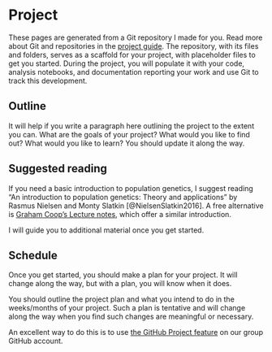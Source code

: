 # Project {.unnumbered}

These pages are generated from a Git repository I made for you. Read more about Git and repositories in the [project guide](https://munch-lab.github.io/project-guide). The repository, with its files and folders, serves as a scaffold for your project, with placeholder files to get you started. During the project, you will populate it with your code, analysis notebooks, and documentation reporting your work and use Git to track this development.

## Outline

It will help if you write a paragraph here outlining the project to the extent you can. What are the goals of your project? What would you like to find out? What would you like to learn? You should update it along the way.

## Suggested reading

If you need a basic introduction to population genetics, I suggest reading "An introduction to population genetics: Theory and applications" by Rasmus Nielsen and Monty Slatkin [@NielsenSlatkin2016]. A free alternative is [Graham Coop's Lecture notes](https://github.com/cooplab/popgen-notes), which offer a similar introduction.

<!-- 
These are additional some suggestions for background reading:

- [Genetic Villains: Killer Meiotic Drivers](https://doi.org/10.1016/j.tig.2018.02.003), is a review on meiotic drive.
- [Extraordinary selection on the human X chromosome associated with archaic admixture](10.1016/j.xgen.2023.100274) is our most recent paper on the topic.
- -->

I will guide you to additional material once you get started.

## Schedule

Once you get started, you should make a plan for your project. It will change along the way, but with a plan, you will know when it does. 

You should outline the project plan and what you intend to do in the weeks/months of your project. Such a plan is tentative and will change along the way when you find such changes are meaningful or necessary.

An excellent way to do this is to use [the GitHub Project feature](https://github.com/orgs/munch-lab/projects) on our group GitHub account.

